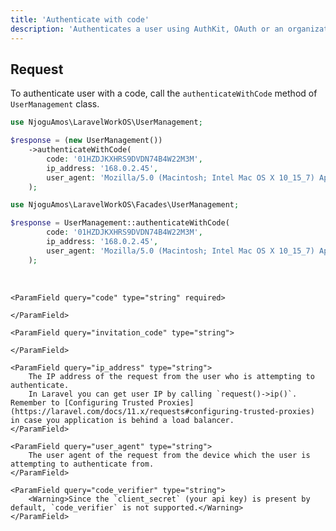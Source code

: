 ```yaml
---
title: 'Authenticate with code'
description: 'Authenticates a user using AuthKit, OAuth or an organization’s SSO connection.'
---
```


## Request

To authenticate user with a code, call the `authenticateWithCode` method of `UserManagement` class.

<CodeGroup>

```php New Class
use NjoguAmos\LaravelWorkOS\UserManagement;

$response = (new UserManagement())
    ->authenticateWithCode(
        code: '01HZDJKXHRS9DVDN74B4W22M3M',
        ip_address: '168.0.2.45',
        user_agent: 'Mozilla/5.0 (Macintosh; Intel Mac OS X 10_15_7) AppleWebKit/537.36 (KHTML, like Gecko) Chrome/91.0.4472.124 Safari/537.36'
    );
```

```php Facade
use NjoguAmos\LaravelWorkOS\Facades\UserManagement;

$response = UserManagement::authenticateWithCode(
        code: '01HZDJKXHRS9DVDN74B4W22M3M',
        ip_address: '168.0.2.45',
        user_agent: 'Mozilla/5.0 (Macintosh; Intel Mac OS X 10_15_7) AppleWebKit/537.36 (KHTML, like Gecko) Chrome/91.0.4472.124 Safari/537.36'
    );
```

</CodeGroup>

<br/>

<Accordion title="Parameters">

    <ParamField query="code" type="string" required>

    </ParamField>

    <ParamField query="invitation_code" type="string">

    </ParamField>

    <ParamField query="ip_address" type="string">
        The IP address of the request from the user who is attempting to authenticate.
        In Laravel you can get user IP by calling `request()->ip()`. Remember to [Configuring Trusted Proxies](https://laravel.com/docs/11.x/requests#configuring-trusted-proxies) in case you application is behind a load balancer.
    </ParamField>

    <ParamField query="user_agent" type="string">
        The user agent of the request from the device which the user is attempting to authenticate from.
    </ParamField>

    <ParamField query="code_verifier" type="string">
        <Warning>Since the `client_secret` (your api key) is present by default, `code_verifier` is not supported.</Warning>
    </ParamField>

</Accordion>

